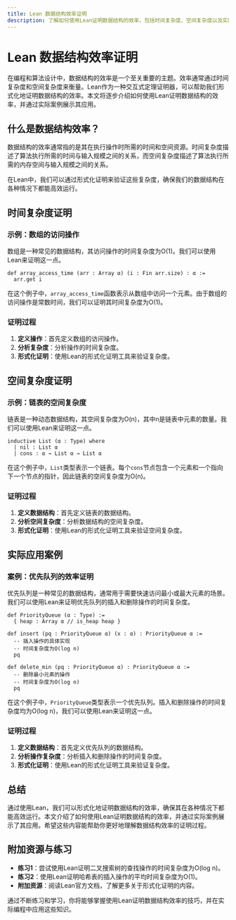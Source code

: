 ```yaml
---
title: Lean 数据结构效率证明
description: 了解如何使用Lean证明数据结构的效率，包括时间复杂度、空间复杂度以及实际应用案例。
---
```


# Lean 数据结构效率证明

在编程和算法设计中，数据结构的效率是一个至关重要的主题。效率通常通过时间复杂度和空间复杂度来衡量。Lean作为一种交互式定理证明器，可以帮助我们形式化地证明数据结构的效率。本文将逐步介绍如何使用Lean证明数据结构的效率，并通过实际案例展示其应用。

## 什么是数据结构效率？

数据结构的效率通常指的是其在执行操作时所需的时间和空间资源。时间复杂度描述了算法执行所需的时间与输入规模之间的关系，而空间复杂度描述了算法执行所需的内存空间与输入规模之间的关系。

在Lean中，我们可以通过形式化证明来验证这些复杂度，确保我们的数据结构在各种情况下都能高效运行。

## 时间复杂度证明

### 示例：数组的访问操作

数组是一种常见的数据结构，其访问操作的时间复杂度为O(1)。我们可以使用Lean来证明这一点。

```lean
def array_access_time (arr : Array α) (i : Fin arr.size) : α :=
  arr.get i
```

在这个例子中，`array_access_time`函数表示从数组中访问一个元素。由于数组的访问操作是常数时间，我们可以证明其时间复杂度为O(1)。

### 证明过程

1. **定义操作**：首先定义数组的访问操作。
2. **分析复杂度**：分析操作的时间复杂度。
3. **形式化证明**：使用Lean的形式化证明工具来验证复杂度。

## 空间复杂度证明

### 示例：链表的空间复杂度

链表是一种动态数据结构，其空间复杂度为O(n)，其中n是链表中元素的数量。我们可以使用Lean来证明这一点。

```lean
inductive List (α : Type) where
  | nil : List α
  | cons : α → List α → List α
```

在这个例子中，`List`类型表示一个链表。每个`cons`节点包含一个元素和一个指向下一个节点的指针，因此链表的空间复杂度为O(n)。

### 证明过程

1. **定义数据结构**：首先定义链表的数据结构。
2. **分析空间复杂度**：分析数据结构的空间复杂度。
3. **形式化证明**：使用Lean的形式化证明工具来验证空间复杂度。

## 实际应用案例

### 案例：优先队列的效率证明

优先队列是一种常见的数据结构，通常用于需要快速访问最小或最大元素的场景。我们可以使用Lean来证明优先队列的插入和删除操作的时间复杂度。

```lean
def PriorityQueue (α : Type) :=
  { heap : Array α // is_heap heap }

def insert (pq : PriorityQueue α) (x : α) : PriorityQueue α :=
  -- 插入操作的具体实现
  -- 时间复杂度为O(log n)
  pq

def delete_min (pq : PriorityQueue α) : PriorityQueue α :=
  -- 删除最小元素的操作
  -- 时间复杂度为O(log n)
  pq
```

在这个例子中，`PriorityQueue`类型表示一个优先队列。插入和删除操作的时间复杂度均为O(log n)，我们可以使用Lean来证明这一点。

### 证明过程

1. **定义数据结构**：首先定义优先队列的数据结构。
2. **分析操作复杂度**：分析插入和删除操作的时间复杂度。
3. **形式化证明**：使用Lean的形式化证明工具来验证复杂度。

## 总结

通过使用Lean，我们可以形式化地证明数据结构的效率，确保其在各种情况下都能高效运行。本文介绍了如何使用Lean证明数据结构的效率，并通过实际案例展示了其应用。希望这些内容能帮助你更好地理解数据结构效率的证明过程。

## 附加资源与练习

- **练习1**：尝试使用Lean证明二叉搜索树的查找操作的时间复杂度为O(log n)。
- **练习2**：使用Lean证明哈希表的插入操作的平均时间复杂度为O(1)。
- **附加资源**：阅读Lean官方文档，了解更多关于形式化证明的内容。

通过不断练习和学习，你将能够掌握使用Lean证明数据结构效率的技巧，并在实际编程中应用这些知识。